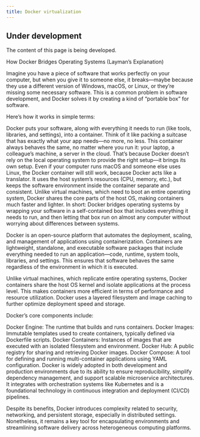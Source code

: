 ```yaml
---
title: Docker virtualization
---
```


::: {.callout-caution }  
## Under development  
The content of this page is being developed.  
:::

How Docker Bridges Operating Systems (Layman's Explanation)

Imagine you have a piece of software that works perfectly on your computer, but when you give it to someone else, it breaks—maybe because they use a different version of Windows, macOS, or Linux, or they’re missing some necessary software. This is a common problem in software development, and Docker solves it by creating a kind of “portable box” for software.

Here’s how it works in simple terms:

Docker puts your software, along with everything it needs to run (like tools, libraries, and settings), into a container. Think of it like packing a suitcase that has exactly what your app needs—no more, no less.
This container always behaves the same, no matter where you run it: your laptop, a colleague’s machine, a server in the cloud. That’s because Docker doesn’t rely on the local operating system to provide the right setup—it brings its own setup.
Even if your computer runs macOS and someone else uses Linux, the Docker container will still work, because Docker acts like a translator. It uses the host system’s resources (CPU, memory, etc.), but keeps the software environment inside the container separate and consistent.
Unlike virtual machines, which need to boot an entire operating system, Docker shares the core parts of the host OS, making containers much faster and lighter.
In short: Docker bridges operating systems by wrapping your software in a self-contained box that includes everything it needs to run, and then letting that box run on almost any computer without worrying about differences between systems.


Docker is an open-source platform that automates the deployment, scaling, and management of applications using containerization. Containers are lightweight, standalone, and executable software packages that include everything needed to run an application—code, runtime, system tools, libraries, and settings. This ensures that software behaves the same regardless of the environment in which it is executed.

Unlike virtual machines, which replicate entire operating systems, Docker containers share the host OS kernel and isolate applications at the process level. This makes containers more efficient in terms of performance and resource utilization. Docker uses a layered filesystem and image caching to further optimize deployment speed and storage.

Docker’s core components include:

Docker Engine: The runtime that builds and runs containers.
Docker Images: Immutable templates used to create containers, typically defined via Dockerfile scripts.
Docker Containers: Instances of images that are executed with an isolated filesystem and environment.
Docker Hub: A public registry for sharing and retrieving Docker images.
Docker Compose: A tool for defining and running multi-container applications using YAML configuration.
Docker is widely adopted in both development and production environments due to its ability to ensure reproducibility, simplify dependency management, and support scalable microservice architectures. It integrates with orchestration systems like Kubernetes and is a foundational technology in continuous integration and deployment (CI/CD) pipelines.

Despite its benefits, Docker introduces complexity related to security, networking, and persistent storage, especially in distributed settings. Nonetheless, it remains a key tool for encapsulating environments and streamlining software delivery across heterogeneous computing platforms.

